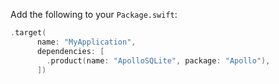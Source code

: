 <ExpansionPanel title="Adding SQLite with Swift Package Manager">

Add the following to your `Package.swift`:

```swift
.target(
      name: "MyApplication",
      dependencies: [
        .product(name: "ApolloSQLite", package: "Apollo"),
      ])
```

</ExpansionPanel>
